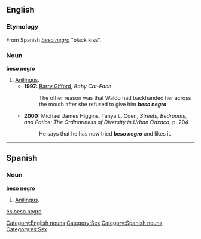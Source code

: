 ==English==
===Etymology===
From Spanish ''[[beso negro#Spanish|beso negro]]'' "black kiss".
===Noun===
'''beso negro'''

# [[Anilingus]].
#*'''1997:''' [[w:Barry Gifford|Barry Gifford]], ''Baby Cat-Face''
#*:The other reason was that Waldo had backhanded her across the mouth after she refused to give him '''''beso negro'''''.
#*'''2000:''' Michael James Higgins, Tanya L. Coen, ''Streets, Bedrooms, and Patios: The Ordinariness of Diversity in Urban Oaxaca'', p. 204
#*:He says that he has now tried '''''beso negro''''' and likes it.
[[Category:English nouns]]
[[Category:Sex]]
----
==Spanish==
===Noun===
'''[[beso]] [[negro]]'''

# [[Anilingus]].

{{rfv}}

[[Category:Spanish nouns]]
[[Category:es:Sex]]

[[es:beso negro]]